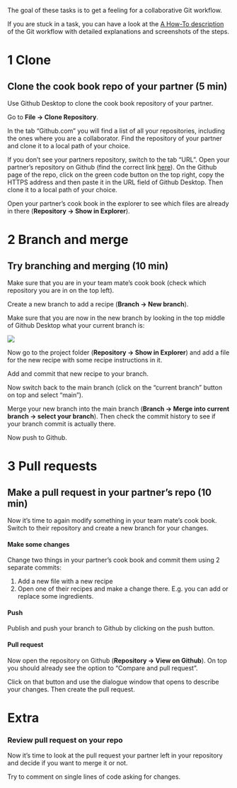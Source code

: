 The goal of these tasks is to get a feeling for a collaborative Git workflow.

If you are stuck in a task, you can have a look at the [A How-To description](../how-tos/git_workflow_gh_desktop.qmd) of the Git workflow with detailed explanations and screenshots of the steps.

:::{.panel-tabset}

# 1 Clone 

## Clone the cook book repo of your partner (5 min)

Use Github Desktop to clone the cook book repository of your partner.

Go to **File -> Clone Repository**.

In the tab "Github.com" you will find a list of all your repositories, including the ones where you are a collaborator. Find the repository of your partner and clone it to a local path of your choice.

If you don't see your partners repository, switch to the tab "URL". Open your partner's repository on Github (find the correct link [here](https://docs.google.com/spreadsheets/d/1tNwDnfKM84gI-Xd5myr4gbRRJeRGBvAuAr4YjOy-M-o/edit?usp=sharing)). On the Github page of the repo, click on the green code button on the top right, copy the HTTPS address and then paste it in the URL field of Github Desktop. Then clone it to a local path of your choice.

Open your partner's cook book in the explorer to see which files are already in there (**Repository -> Show in Explorer**).

# 2 Branch and merge

## Try branching and merging (10 min)

Make sure that you are in your team mate's cook book (check which repository you are in on the top left).

Create a new branch to add a recipe (**Branch -> New branch**).

Make sure that you are now in the new branch by looking in the top middle of Github Desktop what your current branch is:

![](tasks/img/current_branch.png)

Now go to the project folder (**Repository -> Show in Explorer**) and add a file for the new recipe with some recipe instructions in it.

Add and commit that new recipe to your branch. 

Now switch back to the main branch (click on the "current branch" button on top
and select "main").

Merge your new branch into the main branch (**Branch -> Merge into current branch -> select your branch**). Then check the commit history to see if your branch commit is actually there.

Now push to Github.

# 3 Pull requests

## Make a pull request in your partner's repo (10 min)

Now it's time to again modify something in your team mate's cook book. Switch to their repository and create a new branch for your changes. 

#### Make some changes

Change two things in your partner's cook book and commit them using 2 separate commits:

1) Add a new file with a new recipe
2) Open one of their recipes and make a change there. E.g. you can add or replace some ingredients.

#### Push

Publish and push your branch to Github by clicking on the push button.

#### Pull request

Now open the repository on Github (**Repository -> View on Github**).
On top you should already see the option to "Compare and pull request".

Click on that button and use the dialogue window that opens to describe your changes. Then create the pull request.

# Extra

### Review pull request on your repo

Now it's time to look at the pull request your partner left in your repository and decide if you want to merge it or not.

Try to comment on single lines of code asking for changes.

:::